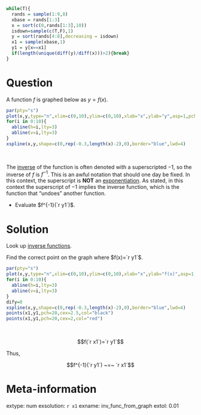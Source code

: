 ```r
while(T){
  rands = sample(1:9,8)
  xbase = rands[1:3]
  x = sort(c(0,rands[1:3],10))
  isdown=sample(c(T,F),1)
  y = sort(rands[4:8],decreasing = isdown)
  x1 = sample(xbase,1)
  y1 = y[x==x1]
  if(length(unique(diff(y)/diff(x)))>2){break}
}
```



Question
========


A function $f$ is graphed below as $y=f(x)$.

```r
par(pty="s")
plot(x,y,type="n",xlim=c(0,10),ylim=c(0,10),xlab="x",ylab="y",asp=1,pch=20,cex=2)
for(i in 0:10){
  abline(h=i,lty=3)
  abline(v=i,lty=3)
}
xspline(x,y,shape=c(0,rep(-0.3,length(x)-2),0),border="blue",lwd=4)
```
\

The [inverse](https://en.wikipedia.org/wiki/Inverse_function) of the function is often denoted with a superscripted $-1$, so the inverse of $f$ is $f^{-1}$. This is an awful notation that should one day be fixed. In this context, the superscript is **NOT** an [exponentiation](https://en.wikipedia.org/wiki/Exponentiation). As stated, in this context the superscript of $-1$ implies the inverse function, which is the function that "undoes" another function.

* Evaluate $f^{-1}(`r y1`)$.


Solution
========

Look up [inverse functions](https://en.wikipedia.org/wiki/Inverse_function).

Find the correct point on the graph where $f(x)=`r y1`$.

```r
par(pty="s")
plot(x,y,type="n",xlim=c(0,10),ylim=c(0,10),xlab="x",ylab="f(x)",asp=1,pch=20,cex=2)
for(i in 0:10){
  abline(h=i,lty=3)
  abline(v=i,lty=3)
}
dify=0
xspline(x,y,shape=c(0,rep(-0.3,length(x)-2),0),border="blue",lwd=4)
points(x1,y1,pch=20,cex=2.5,col="black")
points(x1,y1,pch=20,cex=2,col="red")
```
\


$$f(`r x1`)=`r y1`$$

Thus,

$$f^{-1}(`r y1`) ~=~ `r x1`$$


Meta-information
============
extype: num
exsolution: `r x1`
exname: inv_func_from_graph
extol: 0.01